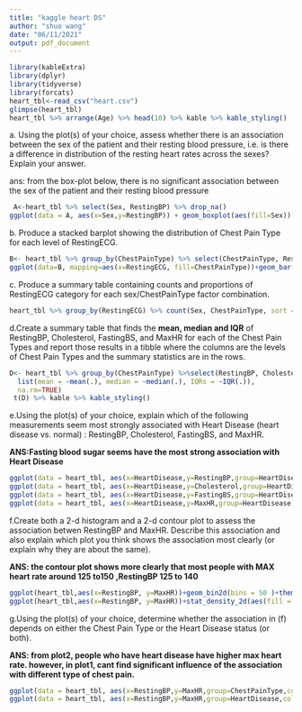 ```yaml
---
title: "kaggle heart DS"
author: "shuo wang"
date: "06/11/2021"
output: pdf_document
---
```


```r
library(kableExtra)
library(dplyr)
library(tidyverse)
library(forcats)
heart_tbl<-read_csv("heart.csv")
glimpse(heart_tbl)
heart_tbl %>% arrange(Age) %>% head(10) %>% kable %>% kable_styling()
```

a\. Using the plot(s) of your choice, assess whether there is an association between the sex of the patient and their resting blood pressure, i.e. is there a difference in distribution of the resting heart rates across the sexes? Explain your answer.

ans: from the box-plot below, there is no significant association between the sex of the patient and their resting blood pressure

```r
 A<-heart_tbl %>% select(Sex, RestingBP) %>% drop_na()
ggplot(data = A, aes(x=Sex,y=RestingBP)) + geom_boxplot(aes(fill=Sex))

```

b\. Produce a stacked barplot showing the distribution of Chest Pain Type for each level of RestingECG.

```r
B<- heart_tbl %>% group_by(ChestPainType) %>% select(ChestPainType, RestingECG)
ggplot(data=B, mapping=aes(x=RestingECG, fill=ChestPainType))+geom_bar()+labs(title="Chest Pain distribution")

```

c\. Produce a summary table containing counts and proportions of RestingECG category for each sex/ChestPainType factor combination.

```r
heart_tbl %>% group_by(RestingECG) %>% count(Sex, ChestPainType, sort = TRUE) %>% mutate(proportion = n/sum(n)) %>% arrange(RestingECG) %>%  kable %>% kable_styling()
```

d.Create a summary table that finds the **mean, median and IQR** of RestingBP, Cholesterol, FastingBS, and MaxHR for each of the Chest Pain Types and report those results in a tibble where the columns are the levels of Chest Pain Types and the summary statistics are in the rows.

```r
D<- heart_tbl %>% group_by(ChestPainType) %>%select(RestingBP, Cholesterol,FastingBS,MaxHR) %>% summarise_all(
  list(mean = ~mean(.), median = ~median(.), IQRs = ~IQR(.)),
  na.rm=TRUE) 
 t(D) %>% kable %>% kable_styling()

```

e.Using the plot(s) of your choice, explain which of the following measurements seem most strongly associated with Heart Disease (heart disease vs. normal) : RestingBP, Cholesterol, FastingBS, and MaxHR.

**ANS:Fasting blood sugar seems have the most strong association with Heart Disease**

```r
ggplot(data = heart_tbl, aes(x=HeartDisease,y=RestingBP,group=HeartDisease)) + geom_boxplot(aes(fill=HeartDisease))
ggplot(data = heart_tbl, aes(x=HeartDisease,y=Cholesterol,group=HeartDisease)) + geom_boxplot(aes(fill=HeartDisease))
ggplot(data = heart_tbl, aes(x=HeartDisease,y=FastingBS,group=HeartDisease)) + geom_boxplot(aes(fill=HeartDisease))
ggplot(data = heart_tbl, aes(x=HeartDisease,y=MaxHR,group=HeartDisease)) + geom_boxplot(aes(fill=HeartDisease))

```

f.Create both a 2-d histogram and a 2-d contour plot to assess the association betwen RestingBP and MaxHR. Describe this association and also explain which plot you think shows the association most clearly (or explain why they are about the same).

**ANS: the contour plot shows more clearly that most people with MAX heart rate around 125 to150 ,RestingBP 125 to 140**

```r
ggplot(heart_tbl,aes(x=RestingBP, y=MaxHR))+geom_bin2d(bins = 50 )+theme_bw()
ggplot(heart_tbl,aes(x=RestingBP, y=MaxHR))+stat_density_2d(aes(fill = ..level..), geom = "polygon", colour="white")+ylim(c(0,200))+xlim(c(0,200))

```

g.Using the plot(s) of your choice, determine whether the association in (f) depends on either the Chest Pain Type or the Heart Disease status (or both).

**ANS: from plot2, people who have heart disease have higher max heart rate. however, in plot1, cant find significant influence of the association with different type of chest pain.**

```r
ggplot(data = heart_tbl, aes(x=RestingBP,y=MaxHR,group=ChestPainType,col=ChestPainType)) + geom_point()+ facet_wrap(~ChestPainType)
ggplot(data = heart_tbl, aes(x=RestingBP,y=MaxHR,group=HeartDisease,col=HeartDisease)) + geom_point()+ facet_wrap(~HeartDisease)
```
